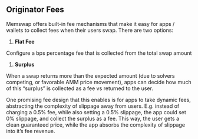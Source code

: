 ## Originator Fees

Memswap offers built-in fee mechanisms that make it easy for apps / wallets to collect fees when their users swap. There are two options:

1. **Flat Fee**

Configure a bps percentage fee that is collected from the total swap amount

1. **Surplus**

When a swap returns more than the expected amount (due to solvers competing, or favorable AMM price movement), apps can decide how much of this “surplus” is collected as a fee vs returned to the user.

One promising fee design that this enables is for apps to take dynamic fees, abstracting the complexity of slippage away from users. E.g. instead of charging a 0.5% fee, while also setting a 0.5% slippage, the app could set 0% slippage, and collect the surplus as a fee. This way, the user gets a clean guaranteed price, while the app absorbs the complexity of slippage into it’s fee revenue.
